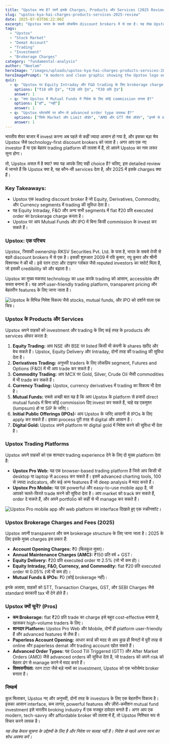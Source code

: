 ```yaml
---
title: "Upstox क्या है? जानें इसके Charges, Products और Services (2025 Review)"
slug: "upstox-kya-hai-charges-products-services-2025-review"
date: 2025-07-03T06:22:00Z
excerpt: "Upstox भारत के सबसे लोकप्रिय discount brokers में से एक है। यह लेख Upstox के सभी पहलुओं, जैसे कि इसके products, services, brokerage charges और trading platform का एक विस्तृत विश्लेषण प्रदान करता है।"
tags:
  - "Upstox"
  - "Stock Market"
  - "Demat Account"
  - "Trading"
  - "Investment"
  - "Brokerage Charges"
category: "fundamental-analysis"
author: "Neelam"
heroImage: "/images/uploads/upstox-kya-hai-charges-products-services-2025-review/hero-image.jpg"
heroImagePrompt: "A modern and clean graphic showing the Upstox logo on a smartphone screen, with stock market charts and graphs in the background. The overall aesthetic should be professional, encouraging, and tech-savvy, with a blue and white color scheme."
quiz:
  - q: "Upstox पर Equity Intraday और F&O trading के लिए brokerage charge कितना है?"
    options: ["₹10 प्रति ट्रेड", "₹20 प्रति ट्रेड", "₹30 प्रति ट्रेड"]
    answer: 1
  - q: "क्या Upstox में Mutual Funds में निवेश के लिए कोई commission लगता है?"
    options: ["हाँ", "नहीं"]
    answer: 1
  - q: "Upstox प्लेटफॉर्म पर कौन-से advanced order type उपलब्ध हैं?"
    options: ["सिर्फ Market और Limit ऑर्डर", "AMO और GTT जैसे ऑर्डर", "इनमें से कोई नहीं"]
    answer: 1
---
```


भारतीय शेयर बाजार में invest करना अब पहले से कहीं ज्यादा आसान हो गया है, और इसका बड़ा श्रेय Upstox जैसे technology-first discount brokers को जाता है। अगर आप एक नए investor हैं या एक बेहतर trading platform की तलाश में हैं, तो आपने Upstox का नाम ज़रूर सुना होगा।

तो, Upstox असल में है क्या? क्या यह आपके लिए सही choice है? चलिए, इस detailed review में जानते हैं कि Upstox क्या है, यह कौन-सी services देता है, और 2025 में इसके charges क्या हैं।

### Key Takeaways:
*   Upstox एक leading discount broker है जो Equity, Derivatives, Commodity, और Currency segments में trading की सुविधा देता है।
*   यह Equity Intraday, F&O और अन्य सभी segments में flat ₹20 प्रति executed order का brokerage charge करता है।
*   Upstox पर आप Mutual Funds और IPO में बिना किसी commission के invest कर सकते हैं।

### Upstox: एक परिचय

Upstox, जिसकी ownership RKSV Securities Pvt. Ltd. के पास है, भारत के सबसे तेजी से बढ़ते discount brokers में से एक है। इसकी शुरुआत 2009 में रवि कुमार, रघु कुमार और श्रीनी विश्वनाथ ने की थी। इसे रतन टाटा और टाइगर ग्लोबल जैसे reputed investors का सपोर्ट मिला है, जो इसकी credibility को और बढ़ाता है।

Upstox का मुख्य मकसद technology का use करके trading को आसान, accessible और सस्ता बनाना है। यह अपने user-friendly trading platform, transparent pricing और बेहतरीन features के लिए जाना जाता है।

![Upstox के विभिन्न निवेश विकल्प जैसे stocks, mutual funds, और IPO को दर्शाने वाला एक चित्र।](/images/uploads/upstox-kya-hai-charges-products-services-2025-review/upstox-investment-options.png)

### Upstox के Products और Services

Upstox अपने ग्राहकों को investment और trading के लिए कई तरह के products और services ऑफर करता है:

1.  **Equity Trading:** आप NSE और BSE पर listed किसी भी कंपनी के shares खरीद और बेच सकते हैं। Upstox, Equity Delivery और Intraday, दोनों तरह की trading की सुविधा देता है।
2.  **Derivatives Trading:** अनुभवी traders के लिए लोकप्रिय segment, Futures and Options (F&O) में भी आप trade कर सकते हैं।
3.  **Commodity Trading:** आप MCX पर Gold, Silver, Crude Oil जैसी commodities में भी trade कर सकते हैं।
4.  **Currency Trading:** Upstox, currency derivatives में trading का विकल्प भी देता है।
5.  **Mutual Funds:** सबसे अच्छी बात यह है कि आप Upstox के platform से हजारों direct mutual funds में बिना कोई commission दिए invest कर सकते हैं, चाहे वह एकमुश्त (lumpsum) हो या SIP के जरिए।
6.  **Initial Public Offerings (IPOs):** आप Upstox के जरिए आसानी से IPOs के लिए apply कर सकते हैं। इसका process पूरी तरह से digital और आसान है।
7.  **Digital Gold:** Upstox अपने platform पर digital gold में निवेश करने की सुविधा भी देता है।

### Upstox Trading Platforms

Upstox अपने ग्राहकों को एक शानदार trading experience देने के लिए दो मुख्य platform देता है:

*   **Upstox Pro Web:** यह एक browser-based trading platform है जिसे आप किसी भी desktop या laptop से access कर सकते हैं। इसमें advanced charting tools, 100 से ज़्यादा indicators, और कई अन्य features हैं जो deep analysis में मदद करते हैं।
*   **Upstox Pro Mobile:** यह एक powerful और easy-to-use mobile app है, जो आपको चलते-फिरते trade करने की सुविधा देता है। आप market को track कर सकते हैं, order दे सकते हैं, और अपने portfolio को कहीं से भी manage कर सकते हैं।

![Upstox Pro mobile app और web platform का interface दिखाते हुए एक स्क्रीनशॉट।](/images/uploads/upstox-kya-hai-charges-products-services-2025-review/upstox-trading-platform.png)

### Upstox Brokerage Charges and Fees (2025)

Upstox अपनी transparent और कम brokerage structure के लिए जाना जाता है। 2025 के लिए इसके मुख्य charges इस प्रकार हैं:

*   **Account Opening Charges:** ₹0 (बिलकुल मुफ़्त)।
*   **Annual Maintenance Charges (AMC):** ₹150 प्रति वर्ष + GST।
*   **Equity Delivery:** ₹20 प्रति executed order या 2.5% (जो भी कम हो)।
*   **Equity Intraday, F&O, Currency, and Commodity:** flat ₹20 प्रति executed order या 0.05% (जो भी कम हो)।
*   **Mutual Funds & IPOs:** ₹0 (कोई brokerage नहीं)।

इनके अलावा, ग्राहकों को STT, Transaction Charges, GST, और SEBI Charges जैसे standard सरकारी tax भी देने होते हैं।

### Upstox क्यों चुनें? (Pros)

*   **कम Brokerage:** flat ₹20 प्रति trade का charge इसे बहुत cost-effective बनाता है, खासकर high-volume traders के लिए।
*   **शानदार Platform:** Upstox Pro Web और Mobile, दोनों ही platform user-friendly हैं और advanced features से लैस हैं।
*   **Paperless Account Opening:** आधार कार्ड की मदद से आप कुछ ही मिनटों में पूरी तरह से online और paperless demat और trading account खोल सकते हैं।
*   **Advanced Order Types:** यह Good Till Triggered (GTT) और After Market Orders (AMO) जैसे advanced orders की सुविधा देता है, जो traders को अपने risk को बेहतर ढंग से manage करने में मदद करते हैं।
*   **विश्वसनीयता:** रतन टाटा जैसे बड़े नामों का investment, Upstox को एक भरोसेमंद broker बनाता है।

### निष्कर्ष

कुल मिलाकर, Upstox नए और अनुभवी, दोनों तरह के investors के लिए एक बेहतरीन विकल्प है। इसका आसान interface, कम लागत, powerful features और ज़ीरो-कमीशन mutual fund investment इसे भारतीय broking industry में एक मजबूत दावेदार बनाते हैं। अगर आप एक modern, tech-savvy और affordable broker की तलाश में हैं, तो Upstox निश्चित रूप से विचार करने लायक है।

*यह लेख केवल सूचना के उद्देश्यों के लिए है और निवेश पर सलाह नहीं है। निवेश से पहले अपना स्वयं का शोध अवश्य करें।*